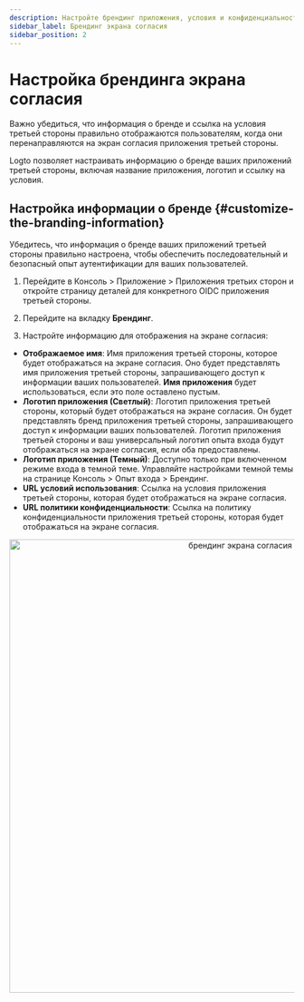 ```yaml
---
description: Настройте брендинг приложения, условия и конфиденциальность, отображаемые на экране согласия OAuth, чтобы укрепить доверие пользователей и улучшить авторизацию.
sidebar_label: Брендинг экрана согласия
sidebar_position: 2
---
```



# Настройка брендинга экрана согласия

Важно убедиться, что информация о бренде и ссылка на условия третьей стороны правильно отображаются пользователям, когда они перенаправляются на экран согласия приложения третьей стороны.

Logto позволяет настраивать информацию о бренде ваших приложений третьей стороны, включая название приложения, логотип и ссылку на условия.

## Настройка информации о бренде \{#customize-the-branding-information}

Убедитесь, что информация о бренде ваших приложений третьей стороны правильно настроена, чтобы обеспечить последовательный и безопасный опыт аутентификации для ваших пользователей.

1. Перейдите в <CloudLink to="/applications/third-party-applications">Консоль > Приложение > Приложения третьих сторон</CloudLink> и откройте страницу деталей для конкретного OIDC приложения третьей стороны.

2. Перейдите на вкладку **Брендинг**.

3. Настройте информацию для отображения на экране согласия:

- **Отображаемое имя**: Имя приложения третьей стороны, которое будет отображаться на экране согласия. Оно будет представлять имя приложения третьей стороны, запрашивающего доступ к информации ваших пользователей. **Имя приложения** будет использоваться, если это поле оставлено пустым.
- **Логотип приложения (Светлый)**: Логотип приложения третьей стороны, который будет отображаться на экране согласия. Он будет представлять бренд приложения третьей стороны, запрашивающего доступ к информации ваших пользователей. Логотип приложения третьей стороны и ваш универсальный логотип опыта входа будут отображаться на экране согласия, если оба предоставлены.
- **Логотип приложения (Темный)**: Доступно только при включенном режиме входа в темной теме. Управляйте настройками темной темы на странице <CloudLink to="/sign-in-experience/branding">Консоль > Опыт входа > Брендинг</CloudLink>.
- **URL условий использования**: Ссылка на условия приложения третьей стороны, которая будет отображаться на экране согласия.
- **URL политики конфиденциальности**: Ссылка на политику конфиденциальности приложения третьей стороны, которая будет отображаться на экране согласия.

<center>
  <img src={ConsentScreenBranding} alt="брендинг экрана согласия" width="800" />
</center>
